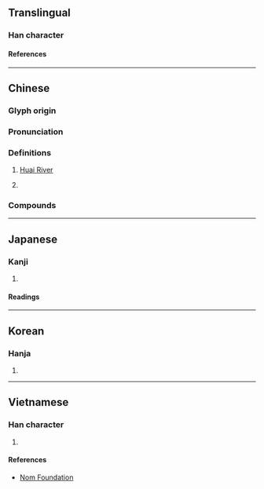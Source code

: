 {{character info}}
==Translingual==

===Han character===
{{Han char|rn=85|rad=水|as=08|sn=11|four=30114|canj=EOG,XEOG|ids=⿰氵隹}}

====References====
{{Han ref|kx=0631.140|dkj=17682|dj=1034.030|hdz=31652.050|uh=6DEE}}

----

==Chinese==
{{zh-forms}}

===Glyph origin===
{{Han etym}}
{{Han compound|水|隹|t1=water|c1=s|c2=p|ls=psc}}

===Pronunciation===
{{zh-pron
|m=huái
|c=waai4
|c-t=vai3
|h=pfs=fài;gd=fai2
|md=huài
|mn=hoâi
|mn-t=huai5
|w=3hhua
|mc=y
|oc=y
|cat=pn
}}

===Definitions===
{{zh-hanzi}}

# {{zh-div|河}} [[Huai River]]
# {{surname|zh}}

===Compounds===
{{zh-der|兩淮|別風淮雨|江淮|泊秦淮|淮劇|淮北|淮南|淮南子|淮南雞犬|淮夷|淮安縣|淮左|淮枳|淮水|淮河|淮海戲|淮西|淮軍|淮陰侯|淮陰縣|淮陽縣|淮鹽|秦淮河|臥理淮陽|黃淮平原|窯淮|淮安}}

----

==Japanese==

===Kanji===
{{ja-kanji|grade=|rs=水08}}

# {{rfdef|ja|sort=水08}}

====Readings====
{{ja-readings
|goon=え<ゑ
|kanon=かい<くわい
|kanyoon=わい
|kun=ひとしくする, かこむ
}}

----

==Korean==

===Hanja===
{{ko-hanja|회}}

# {{rfdef|ko|sort=水08}}

----

==Vietnamese==

===Han character===
{{vi-readings|rs=水08|reading=hoài, choài}}

# {{rfdef|vi|sort=水08}}

====References====
* [http://nomfoundation.org/common/nom_details.php?codepoint=6dee Nom Foundation]